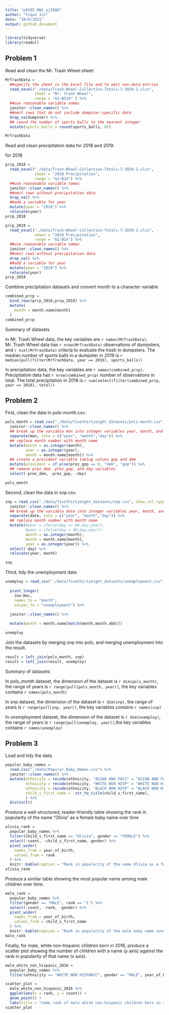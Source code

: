 ```yaml
---
title: "p8105_HW2_yj2686"
author: "Yiqun Jin"
date: "10/9/2021"
output: github_document
---
```


```r
library(tidyverse)
library(readxl)
```

## Problem 1

Read and clean the Mr. Trash Wheel sheet:

```r
MrTrashData = 
  ##specify the sheet in the Excel file and to omit non-data entries
  read_excel("./data/Trash-Wheel-Collection-Totals-7-2020-2.xlsx", 
             sheet = "Mr. Trash Wheel", 
             range = "A2:N534" ) %>%
  ##use reasonable variable names
  janitor::clean_names() %>% 
  ##omit rows that do not include dumpster-specific data
  drop_na(dumpster) %>% 
  ## round the number of sports balls to the nearest integer
  mutate(sports_balls = round(sports_balls, 0))

MrTrashData

```
Read and clean precipitation data for 2018 and 2019.

for 2018

```r
prcp_2018 = 
  read_excel("./data/Trash-Wheel-Collection-Totals-7-2020-2.xlsx",
             sheet = "2018 Precipitation",
             range = "A2:B14") %>% 
  ##use reasonable variable names
  janitor::clean_names() %>% 
  ##omit rows without precipitation data
  drop_na() %>% 
  ##add a variable for year
  mutate(year = "2018") %>% 
  relocate(year)
prcp_2018
```

```r
prcp_2019 = 
  read_excel("./data/Trash-Wheel-Collection-Totals-7-2020-2.xlsx",
             sheet = "2019 Precipitation",
             range = "A2:B14") %>% 
  ##use reasonable variable names
  janitor::clean_names() %>% 
  ##omit rows without precipitation data
  drop_na() %>% 
  ##add a variable for year
  mutate(year = "2019") %>% 
  relocate(year)
prcp_2019 
```
Combine precipitation datasets and convert month to a character variable

```r
combined_prcp =
  bind_rows(prcp_2018,prcp_2019) %>% 
  mutate(
    month = month.name[month]
  ) 
combined_prcp

```

Summary of datasets

In Mr. Trash Wheel data, the key variables are `r names(MrTrashData)`. Mr. Trash Wheel data has `r nrow(MrTrashData)` observations of dumpsters, and `r ncol(MrTrashData) ` criteria to evaluate the trash in dumpsters. The median number of sports balls in a dumpster in 2019 is `r median(pull(filter(MrTrashData, year == 2019), sports_balls))`

In precipitation data, the key variables are `r names(combined_prcp)`. Precipitation data has `r nrow(combined_prcp)` number of observations in total. The total precipitation in 2018 is `r sum(select(filter(combined_prcp, year == 2018), total))`


## Problem 2

First, clean the data in pols-month.csv.

```r
pols_month = read_csv("./data/fivethirtyeight_datasets/pols-month.csv",show_col_types = FALSE) %>% 
  janitor::clean_names() %>% 
  ## break up the variable mon into integer variables year, month, and day
  separate(mon, into = c("year", "month","day")) %>%
  ## replace month number with month name
  mutate(month = as.integer(month),
         year = as.integer(year),
         month = month.name[month]) %>% 
  ## create a president variable taking values gop and dem
  mutate(president = if_else(prez_gop == 0, "dem", "gop")) %>%
  ## remove prez_dem, prez_gop, and day variables
  select(-prez_dem, -prez_gop, -day)

pols_month
```

Second, clean the data in snp.csv.

```r
snp = read_csv("./data/fivethirtyeight_datasets/snp.csv", show_col_types = FALSE) %>% 
  janitor::clean_names() %>% 
  ## break up the variable date into integer variables year, month, and day
  separate(date, into = c("year", "month","day")) %>%
  ## replace month number with month name
  mutate(#year = ifelse(day == 00,day,year),
         #year = ifelse(day > 30,day,year))
         month = as.integer(month),
         month = month.name[month],
         year = as.integer(year)) %>% 
  select(-day) %>% 
  relocate(year, month)

snp
```

Third, tidy the unemployment data 

```r
unemploy = read_csv("./data/fivethirtyeight_datasets/unemployment.csv") %>%
  
  pivot_longer(
    Jan:Dec,
    names_to = "month",
    values_to = "unemployment") %>%
  
  janitor::clean_names() %>%

  mutate(month = month.name[match(month,month.abb)])

unemploy
```


Join the datasets by merging snp into pols, and merging unemployment into the result.

```r
result = left_join(pols_month, snp)
result = left_join(result, unemploy)
```

Summary of datasets:

In pols_month dataset, the dimension of the dataset is `r dim(pols_month)`, the range of years is `r range(pull(pols_month, year))`, the key variables contains `r names(pols_month)`

In snp dataset, the dimension of the dataset is `r dim(snp)`, the range of years is `r range(pull(snp, year))`, the key variables contains `r names(snp)`

In unemployment dataset, the dimension of the dataset is `r dim(unemploy)`, the range of years is `r range(pull(unemploy, year))`,the key variables contains `r names(unemploy)`

## Problem 3

Load and tidy the data. 

```r
popular_baby_names = 
  read.csv("./data/Popular_Baby_Names.csv") %>% 
  janitor::clean_names() %>% 
  mutate(ethnicity = recode(ethnicity, "ASIAN AND PACI" = "ASIAN AND PACIFIC ISLANDER"),
         ethnicity = recode(ethnicity, "WHITE NON HISP" = "WHITE NON HISPANIC"),
         ethnicity = recode(ethnicity, "BLACK NON HISP" = "BLACK NON HISPANIC"),
         child_s_first_name =  str_to_title(child_s_first_name),
         ) %>%
  distinct()
```

Produce a well-structured, reader-friendly table showing the rank in popularity of the name “Olivia” as a female baby name over time


```r
olivia_rank = 
  popular_baby_names %>% 
  filter(child_s_first_name == "Olivia", gender == "FEMALE") %>% 
  select(-count, -child_s_first_name,-gender) %>% 
  pivot_wider(
    names_from = year_of_birth,
    values_from = rank
  ) %>%
  knitr::kable(caption = "Rank in popularity of the name Olivia as a female baby name over time")
olivia_rank
```

Produce a similar table showing the most popular name among male children over time.

```r
male_rank = 
  popular_baby_names %>%
  filter(gender == "MALE", rank == "1") %>% 
  select(-count, -rank, -gender) %>% 
  pivot_wider(
    names_from = year_of_birth,
    values_from = child_s_first_name
  ) %>%
  knitr::kable(caption = "Rank in popularity of the male baby name over time")
male_rank
```

Finally, for male, white non-hispanic children born in 2016, produce a scatter plot showing the number of children with a name (y axis) against the rank in popularity of that name (x axis).

```r
male_white_non_hispanic_2016 = 
  popular_baby_names %>%
  filter(ethnicity == "WHITE NON HISPANIC", gender == "MALE", year_of_birth == "2016")

scatter_plot = 
  male_white_non_hispanic_2016 %>% 
  ggplot(aes(x = rank, y = count)) +
  geom_point() +
  labs(title = "name rank of male white non-hispanic children born in 2016")
scatter_plot
```





